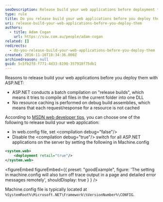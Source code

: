 ```yaml
---
seoDescription: Release build your web applications before deployment to optimize performance and security with ASP.NET by compiling all files into one DLL and disabling resource caching.
type: rule
title: Do you release build your web applications before you deploy them?
uri: release-build-your-web-applications-before-you-deploy-them
authors:
  - title: Adam Cogan
    url: https://ssw.com.au/people/adam-cogan
related: []
redirects:
  - do-you-release-build-your-web-applications-before-you-deploy-them
created: 2016-11-16T18:34:36.000Z
archivedreason: null
guid: 5c5fb2f8-f771-4d33-8198-357918f75db1
---
```


Reasons to release build your web applications before you deploy them with ASP.NET:

- ASP.NET conducts a batch compilation on "release builds", which means it tries to compile all files in the current folder into one DLL
- No resource caching is performed on debug build assemblies, which means that each request/response for a resource is not cached

According to [MSDN web developer tips](https://blogs.msdn.microsoft.com), you can choose one of the following to release build your web application:

- In web.config file, set &lt;compilation debug="false"/&gt;
- Disable the &lt;compilation debug="true"/&gt; switch for all ASP.NET applications on the server by setting the following in Machine.config
```xml
<system.web>
    <deployment retail="true"/>
</system.web>
```

<figureEmbed figureEmbed={{
  preset: "goodExample",
  figure: 'The setting in machine.config will also turn off trace output in a page and detailed error messages remotely',
  shouldDisplay: true
} } />


Machine.config file is typically located at `%SystemRoot%\Microsoft.NET\Framework\%VersionNumber%\CONFIG`.